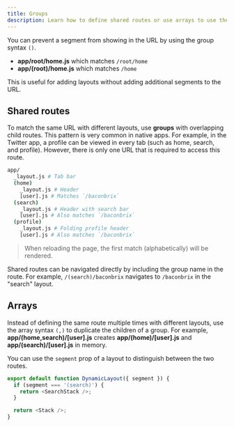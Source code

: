 ```yaml
---
title: Groups
description: Learn how to define shared routes or use arrays to use the same route multiple times with different layouts using Expo Router.
---
```


You can prevent a segment from showing in the URL by using the group syntax `()`.

- **app/root/home.js** which matches `/root/home`
- **app/(root)/home.js** which matches `/home`

This is useful for adding layouts without adding additional segments to the URL.

## Shared routes

To match the same URL with different layouts, use **groups** with overlapping child routes. This pattern is very common in native apps. For example, in the Twitter app, a profile can be viewed in every tab (such as home, search, and profile). However, there is only one URL that is required to access this route.

```bash File System
app/
  _layout.js # Tab bar
  (home)
    _layout.js # Header
    [user].js # Matches `/baconbrix`
  (search)
    _layout.js # Header with search bar
    [user].js # Also matches `/baconbrix`
  (profile)
    _layout.js # Folding profile header
    [user].js # Also matches `/baconbrix`
```

> When reloading the page, the first match (alphabetically) will be rendered.

Shared routes can be navigated directly by including the group name in the route. For example, `/(search)/baconbrix` navigates to `/baconbrix` in the "search" layout.

## Arrays

Instead of defining the same route multiple times with different layouts, use the array syntax `(,)` to duplicate the children of a group. For example, **app/(home,search)/[user].js** creates **app/(home)/[user].js** and **app/(search)/[user].js** in memory.

You can use the `segment` prop of a layout to distinguish between the two routes.

```js app/(home,search)/_layout.js
export default function DynamicLayout({ segment }) {
  if (segment === '(search)') {
    return <SearchStack />;
  }

  return <Stack />;
}
```
